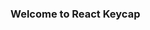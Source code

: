
<Meta title="Welcome" />

<style>{`

  .logo-text{
    margin: auto
  }

  .logo-img{
    margin: auto;
    width: 500px;
  }
`}</style>

<h3 class="logo-text">
  Welcome to React Keycap
</h3>

<div class="link-list">

</div>